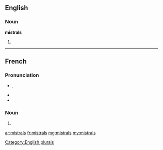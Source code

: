 ==English==

===Noun===
'''mistrals'''

# {{plural of|mistral}}

[[Category:English plurals]]

----

==French==

===Pronunciation===
* {{IPA|/mis.tʁal/|lang=fr}}, {{X-SAMPA|/mis.tRal/|lang=fr}}
* {{homophones|mistral|lang=fr}}
* {{hyphenation|mis|trals|lang=fr}}

===Noun===
{{head|fr|plural}} {{m|p}}

# {{plural of|mistral|lang=fr}}

[[ar:mistrals]]
[[fr:mistrals]]
[[mg:mistrals]]
[[my:mistrals]]
